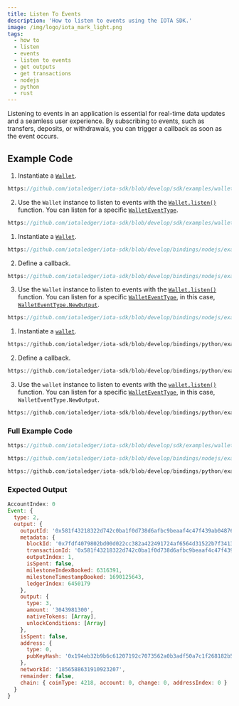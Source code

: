 ```yaml
---
title: Listen To Events
description: 'How to listen to events using the IOTA SDK.'
image: /img/logo/iota_mark_light.png
tags:
  - how to
  - listen
  - events
  - listen to events
  - get outputs
  - get transactions
  - nodejs
  - python
  - rust
---
```



Listening to events in an application is essential for real-time data updates and a seamless user experience. By
subscribing to events, such as transfers, deposits, or withdrawals, you can trigger a callback as soon as the event occurs.

<WarningUnlockConditions />

## Example Code

<Tabs groupId="language" queryString>
<TabItem value="rust" label="Rust">

1. Instantiate a [`Wallet`](https://docs.rs/iota-sdk/latest/iota_sdk/wallet/core/struct.Wallet.html).

<div className={'hide-code-block-extras'}>

```rust reference
https://github.com/iotaledger/iota-sdk/blob/develop/sdk/examples/wallet/events.rs#L38-L44
```

</div>

2. Use the `Wallet` instance to listen to events with the
   [`Wallet.listen()`](https://docs.rs/iota-sdk/latest/iota_sdk/wallet/core/struct.WalletInner.html#method.listen) function.
   You can listen for a specific
   [`WalletEventType`](https://docs.rs/iota-sdk/latest/iota_sdk/wallet/events/types/enum.WalletEventType.html).

<div className={'hide-code-block-extras'}>

```rust reference
https://github.com/iotaledger/iota-sdk/blob/develop/sdk/examples/wallet/events.rs#L46-L50
```

</div>

</TabItem>
<TabItem value="typescript-node" label="Typescript (Node.js)">

1. Instantiate a [`Wallet`](../../references/nodejs/classes/Wallet.md).

<div className={'hide-code-block-extras'}>

```typescript reference
https://github.com/iotaledger/iota-sdk/blob/develop/bindings/nodejs/examples/exchange/4-listen-events.ts#L23-L25
```

</div>

2. Define a callback.

<div className={'hide-code-block-extras'}>

```typescript reference
https://github.com/iotaledger/iota-sdk/blob/develop/bindings/nodejs/examples/exchange/4-listen-events.ts#L27-L33
```

</div>

3. Use the `Wallet` instance to listen to events with the
   [`Wallet.listen()`](../../references/nodejs/classes/Wallet.md#listen) function. You can listen for a specific
   [`WalletEventType`](../../references/nodejs/enums/WalletEventType.md), in this case,
   [`WalletEventType.NewOutput`](../../references/nodejs/enums/WalletEventType.md#newoutput).

<div className={'hide-code-block-extras'}>

```typescript reference
https://github.com/iotaledger/iota-sdk/blob/develop/bindings/nodejs/examples/exchange/4-listen-events.ts#L36
```

</div>

</TabItem>
<TabItem value="python" label="Python">

1. Instantiate a [`wallet`](../../references/python/iota_sdk/wallet/wallet.md).

<div className={'hide-code-block-extras'}>

```python reference
https://github.com/iotaledger/iota-sdk/blob/develop/bindings/python/examples/exchange/4_listen_events.py#L22
```

</div>

2. Define a callback.

<div className={'hide-code-block-extras'}>

```python reference
https://github.com/iotaledger/iota-sdk/blob/develop/bindings/python/examples/exchange/4_listen_events.py#L29-L38
```

</div>

3. Use the `wallet` instance to listen to events with the
   [`wallet.listen()`](../../references/python/iota_sdk/wallet/wallet.md#listen) function. You can listen for a specific
   [`WalletEventType`](../../references/python/iota_sdk/types/event.md), in this case, `WalletEventType.NewOutput`.

<div className={'hide-code-block-extras'}>

```python reference
https://github.com/iotaledger/iota-sdk/blob/develop/bindings/python/examples/exchange/4_listen_events.py#L42
```

</div>

</TabItem>

</Tabs>

### Full Example Code

<Tabs groupId="language" queryString>
<TabItem value="rust" label="Rust">

```rust reference
https://github.com/iotaledger/iota-sdk/blob/develop/sdk/examples/wallet/events.rs
```

</TabItem>
<TabItem value="typescript-node" label="Typescript (Node.js)">

```typescript reference
https://github.com/iotaledger/iota-sdk/blob/develop/bindings/nodejs/examples/exchange/4-listen-events.ts
```

</TabItem>
<TabItem value="python" label="Python">

```python reference
https://github.com/iotaledger/iota-sdk/blob/develop/bindings/python/examples/exchange/4_listen_events.py
```

</TabItem>

</Tabs>

### Expected Output

```js
AccountIndex: 0
Event: {
  type: 2,
  output: {
    outputId: '0x581f43218322d742c0ba1f0d738d6afbc9beaaf4c47f439ab048766b25843f920100',
    metadata: {
      blockId: '0x7fdf4079802bd00d022cc382a422491724af6564d31522b7f34133d119b7979d',
      transactionId: '0x581f43218322d742c0ba1f0d738d6afbc9beaaf4c47f439ab048766b25843f92',
      outputIndex: 1,
      isSpent: false,
      milestoneIndexBooked: 6316391,
      milestoneTimestampBooked: 1690125643,
      ledgerIndex: 6450179
    },
    output: {
      type: 3,
      amount: '3043981300',
      nativeTokens: [Array],
      unlockConditions: [Array]
    },
    isSpent: false,
    address: {
      type: 0,
      pubKeyHash: '0x194eb32b9b6c61207192c7073562a0b3adf50a7c1f268182b552ec8999380acb'
    },
    networkId: '1856588631910923207',
    remainder: false,
    chain: { coinType: 4218, account: 0, change: 0, addressIndex: 0 }
  }
}
```
